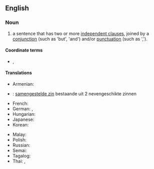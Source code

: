 ==English==

===Noun===
{{en-noun}}

# {{lb|en|grammar}} a sentence that has two or more [[independent clause]]s, joined by a [[conjunction]] (such as 'but', 'and') and/or [[punctuation]] (such as ',').
{{examples-right|examples=The alarm went off and I got out of bed.<br>I got to work but my computer wouldn't work}}

====Coordinate terms====
* {{sense|grammar}} {{l|en|simple sentence}}, {{l|en|complex sentence}}

====Translations====
{{trans-top|a sentence that has two or more independent clauses, joined by a conjunction and/or punctuation.}}
* Armenian: {{t+|hy|բարդ նախադասություն}}
* {{ttbc|nl}}: [[samengestelde zin]] bestaande uit 2 nevengeschikte zinnen {{g|m}} <!-- what is the translation here? is it only the linked phrase? the whole phrase? WTF is this? -->
* French: {{t+|fr|phrase complexe|f}}
* German: {{t+|de|Satzreihe|f}}, {{t+|de|Satzverbindung|f}}
* Hungarian: {{t|hu|összetett mondat}}
* Japanese: {{t|ja|重文|tr=jūbun|sc=Jpan}}
* Korean: {{t|ko|병렬문|sc=Kore}}
{{trans-mid}}
* Malay: {{t|ms|ayat majmuk}}
* Polish: {{t+|pl|zdanie złożone|n}}
* Russian: {{t|ru|сложносочинённое предложе́ние|n}}
* Semai: {{t|sea|ayat majmuk}}
* Tagalog: {{t|tl|tambalang pangungusap}}
* Thai: {{t|th|อเนกรรถประโยค}}, {{t|th|ประโยคความรวม}}
{{trans-bottom}}